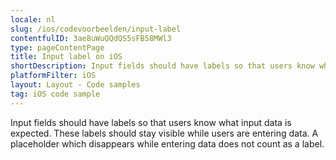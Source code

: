 ```yaml
---
locale: nl
slug: /ios/codevoorbeelden/input-label
contentfulID: 3ae8uWuQQdQS5sFB58MWl3
type: pageContentPage
title: Input label on iOS
shortDescription: Input fields should have labels so that users know what input data is expected.
platformFilter: iOS
layout: Layout - Code samples
tag: iOS code sample
---
```


Input fields should have labels so that users know what input data is expected. These labels should stay visible while users are entering data. A placeholder which disappears while entering data does not count as a label.

<CodeSample id="input-label" locale="nl" platform="ios"/>